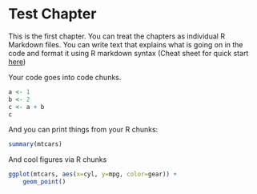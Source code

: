 
# Test Chapter

This is the first chapter. You can treat the chapters as individual R Markdown files. You can write text that explains what is going on in the code and format it using R markdown syntax (Cheat sheet for quick start [here](https://raw.githubusercontent.com/rstudio/cheatsheets/master/rmarkdown.pdf))

Your code goes into code chunks.

```r
a <- 1
b <- 2
c <- a + b
c
```

And you can print things from your R chunks:

```r
summary(mtcars)
```

And cool figures via R chunks

```r
ggplot(mtcars, aes(x=cyl, y=mpg, color=gear)) +
    geom_point()
```
